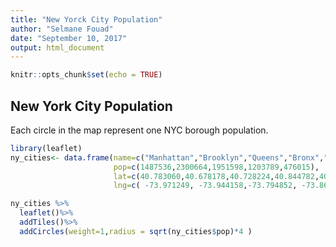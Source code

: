 ```yaml
---
title: "New Yorck City Population"
author: "Selmane Fouad"
date: "September 10, 2017"
output: html_document
---
```


```r
knitr::opts_chunk$set(echo = TRUE)
```
## New York City Population

Each circle in the map represent one NYC borough population.

```r
library(leaflet)
ny_cities<- data.frame(name=c("Manhattan","Brooklyn","Queens","Bronx","Staten Island"),
                       pop=c(1487536,2300664,1951598,1203789,476015),
                       lat=c(40.783060,40.678178,40.728224,40.844782,40.579532),
                       lng=c( -73.971249, -73.944158,-73.794852, -73.864827, -74.150201))

ny_cities %>%
  leaflet()%>%
  addTiles()%>%
  addCircles(weight=1,radius = sqrt(ny_cities$pop)*4 )

```